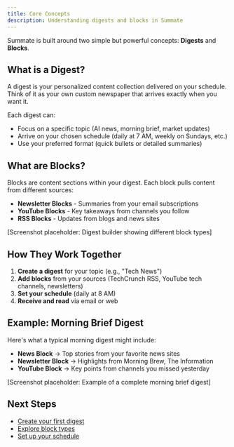 ```yaml
---
title: Core Concepts
description: Understanding digests and blocks in Summate
---
```


Summate is built around two simple but powerful concepts: **Digests** and **Blocks**.

## What is a Digest?

A digest is your personalized content collection delivered on your schedule. Think of it as your own custom newspaper that arrives exactly when you want it.

Each digest can:
- Focus on a specific topic (AI news, morning brief, market updates)
- Arrive on your chosen schedule (daily at 7 AM, weekly on Sundays, etc.)
- Use your preferred format (quick bullets or detailed summaries)

## What are Blocks?

Blocks are content sections within your digest. Each block pulls content from different sources:

- **Newsletter Blocks** - Summaries from your email subscriptions
- **YouTube Blocks** - Key takeaways from channels you follow
- **RSS Blocks** - Updates from blogs and news sites

[Screenshot placeholder: Digest builder showing different block types]

## How They Work Together

1. **Create a digest** for your topic (e.g., "Tech News")
2. **Add blocks** from your sources (TechCrunch RSS, YouTube tech channels, newsletters)
3. **Set your schedule** (daily at 8 AM)
4. **Receive and read** via email or web

## Example: Morning Brief Digest

Here's what a typical morning digest might include:

- **News Block** → Top stories from your favorite news sites
- **Newsletter Block** → Highlights from Morning Brew, The Information
- **YouTube Block** → Key points from channels you missed yesterday

[Screenshot placeholder: Example of a complete morning brief digest]

## Next Steps

- [Create your first digest](/digests/creating-digests)
- [Explore block types](/blocks/block-types)
- [Set up your schedule](/digests/digest-settings)